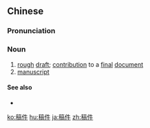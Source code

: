 ==Chinese==
{{zh-forms}}

===Pronunciation===
{{zh-pron
|m=gǎojiàn
|c=gou2 gin6
|mn=kó-kiāⁿ
|cat=n
}}

===Noun===
{{zh-noun}}

# [[rough]] [[draft]]; [[contribution]] to a [[final]] [[document]] {{zh-mw|m:份|m:篇}}
# [[manuscript]] {{zh-mw|m:份|m:篇}}

====See also====
* {{zh-l|文稿}}

[[ko:稿件]]
[[hu:稿件]]
[[ja:稿件]]
[[zh:稿件]]